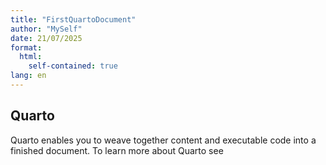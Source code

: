 ```yaml
---
title: "FirstQuartoDocument"
author: "MySelf"
date: 21/07/2025
format: 
  html:
    self-contained: true
lang: en     
---
```


## Quarto

Quarto enables you to weave together content and executable code into a finished document. To learn more about Quarto see 

